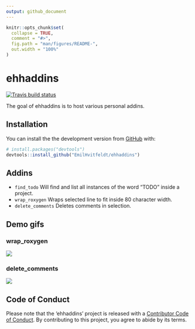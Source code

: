 ```yaml
---
output: github_document
---
```


<!-- README.md is generated from README.Rmd. Please edit that file -->

```r
knitr::opts_chunk$set(
  collapse = TRUE,
  comment = "#>",
  fig.path = "man/figures/README-",
  out.width = "100%"
)
```
# ehhaddins

<!-- badges: start -->
[![Travis build status](https://travis-ci.org/EmilHvitfeldt/ehhaddins.svg?branch=master)](https://travis-ci.org/EmilHvitfeldt/ehhaddins)
<!-- badges: end -->

The goal of ehhaddins is to host various personal addins.

## Installation

You can install the the development version from [GitHub](https://github.com/) with:

``` r
# install.packages("devtools")
devtools::install_github("EmilHvitfeldt/ehhaddins")
```

## Addins

- `find_todo` Will find and list all instances of the word "TODO" inside a project.
- `wrap_roxygen` Wraps selected line to fit inside 80 character width.
- `delete_comments` Deletes comments in selection.

## Demo gifs

### wrap_roxygen

![](gifs/wrap_roxygen.gif)

### delete_comments

![](gifs/delete_comments.gif)

## Code of Conduct

Please note that the 'ehhaddins' project is released with a [Contributor Code of Conduct](CODE_OF_CONDUCT.md). By contributing to this project, you agree to abide by its terms.
